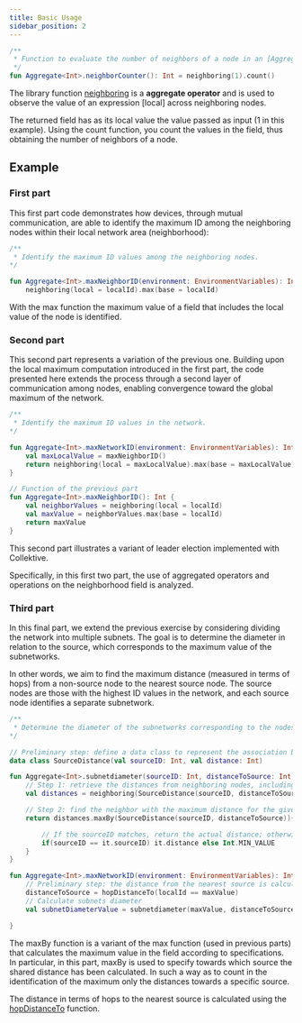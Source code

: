 ```yaml
---
title: Basic Usage
sidebar_position: 2
---
```


```kotlin
/**
 * Function to evaluate the number of neighbors of a node in an [Aggregate] context.
 */
fun Aggregate<Int>.neighborCounter(): Int = neighboring(1).count()
```

The library function [neighboring](../explanation/dsl-descriptions.mdx?search=neighboring) is a **aggregate operator** and is used to observe the value of an expression [local] across neighboring nodes.

The returned field has as its local value the value passed as input (1 in this example). Using the count function, you count the values in the field, thus obtaining the number of neighbors of a node.

## Example

### First part

This first part code demonstrates how devices, through mutual communication, are able to identify the maximum ID among the neighboring nodes within their local network area (neighborhood):

```kotlin
/**
 * Identify the maximum ID values among the neighboring nodes.
*/

fun Aggregate<Int>.maxNeighborID(environment: EnvironmentVariables): Int =
    neighboring(local = localId).max(base = localId)
```

With the max function the maximum value of a field that includes the local value of the node is identified.

### Second part

This second part represents a variation of the previous one. Building upon the local maximum computation introduced in the first part, the code presented here extends the process through a second layer of communication among nodes, enabling convergence toward the global maximum of the network. 

```kotlin
/**
 * Identify the maximum ID values in the network.
*/

fun Aggregate<Int>.maxNetworkID(environment: EnvironmentVariables): Int {
    val maxLocalValue = maxNeighborID()
    return neighboring(local = maxLocalValue).max(base = maxLocalValue)
}

// Function of the previous part
fun Aggregate<Int>.maxNeighborID(): Int {
    val neighborValues = neighboring(local = localId)
    val maxValue = neighborValues.max(base = localId)
    return maxValue
}
```

This second part illustrates a variant of leader election implemented with Collektive.

Specifically, in this first two part, the use of aggregated operators and operations on the neighborhood field is analyzed.

### Third part

In this final part, we extend the previous exercise by considering dividing the network into multiple subnets. The goal is to determine the diameter in relation to the source, which corresponds to the maximum value of the subnetworks.

In other words, we aim to find the maximum distance (measured in terms of hops) from a non-source node to the nearest source node. The source nodes are those with the highest ID values in the network, and each source node identifies a separate subnetwork.

```kotlin
/**
 * Determine the diameter of the subnetworks corresponding to the nodes with the maximum ID values in the network of the last exercise.
*/

// Preliminary step: define a data class to represent the association between a source node and its distance
data class SourceDistance(val sourceID: Int, val distance: Int)

fun Aggregate<Int>.subnetdiameter(sourceID: Int, distanceToSource: Int): SourceDistance {
    // Step 1: retrieve the distances from neighboring nodes, including the distance of the current node
    val distances = neighboring(SourceDistance(sourceID, distanceToSource))

    // Step 2: find the neighbor with the maximum distance for the given sourceID
    return distances.maxBy(SourceDistance(sourceID, distanceToSource)){ 

        // If the sourceID matches, return the actual distance; otherwise, Int.MIN_VALUE is used to exclude it
        if(sourceID == it.sourceID) it.distance else Int.MIN_VALUE 
    }
}

fun Aggregate<Int>.maxNetworkID(environment: EnvironmentVariables): Int {
    // Preliminary step: the distance from the nearest source is calculated using the hopDistanceTo library function
    distanceToSource = hopDistanceTo(localId == maxValue)
    // Calculate subnets diameter 
    val subnetDiameterValue = subnetdiameter(maxValue, distanceToSource).distance

}
```

The maxBy function is a variant of the max function (used in previous parts) that calculates the maximum value in the field according to specifications. In particular, in this part, maxBy is used to specify towards which source the shared distance has been calculated. In such a way as to count in the identification of the maximum only the distances towards a specific source.

The distance in terms of hops to the nearest source is calculated using the [hopDistanceTo](./stdlib-descriptions.mdx?search=hopDistanceTo) function.